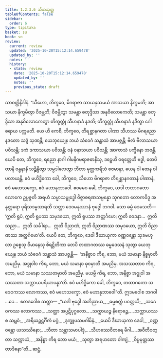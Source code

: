 ```yaml
---
title: 1.2.3.6 သီဟသုတ္တ
tableOfContents: false
sidebar:
  order: 6
type: tipitaka
basket: su
book: sn
review:
  current: review
  updated: '2025-10-20T15:12:14.659478'
  updated_by: ''
  notes: ''
  history:
  - state: review
    date: '2025-10-20T15:12:14.659478'
    updated_by: ''
    notes: ''
    previous_state: draft
---
```



<DynamicBreadcrumb />


<ReviewStatus review={frontmatter.review} showDetails={true} />

<HypothesisAnnotation frontmatter={frontmatter} />

<Division number="78" book="sn" e="ch" v="18" p="291">

<Paragraph number="400" book="sn">
သာဝတ္ထိနိဒါနံ. “သီဟော, ဘိက္ခဝေ, မိဂရာဇာ သာယနှသမယံ အာသယာ နိက္ခမတိ; အာသယာ နိက္ခမိတွာ ဝိဇမ္ဘတိ; ဝိဇမ္ဘိတွာ သမန္တာ စတုဒ္ဒိသာ အနုဝိလောကေတိ; သမန္တာ စတုဒ္ဒိသာ အနုဝိလောကေတွာ တိက္ခတ္တုံ သီဟနာဒံ နဒတိ; တိက္ခတ္တုံ သီဟနာဒံ နဒိတွာ ဂေါစရာယ ပက္ကမတိ. ယေ ဟိ ကေစိ, ဘိက္ခဝေ, တိရစ္ဆာနဂတာ ပါဏာ သီဟဿ မိဂရညော နဒတော သဒ္ဒံ သုဏန္တိ; ယေဘုယျေန ဘယံ သံဝေဂံ သန္တာသံ အာပဇ္ဇန္တိ; ဗိလံ ဗိလာသယာ ပဝိသန္တိ; ဒကံ ဒကာသယာ ပဝိသန္တိ; ဝနံ ဝနာသယာ ပဝိသန္တိ; အာကာသံ ပက္ခိနော ဘဇန္တိ. ယေပိ တေ, ဘိက္ခဝေ, ရညော နာဂါ ဂါမနိဂမရာဇဓာနီသု, ဒဠှေဟိ ဝရတ္တေဟိ ဗဒ္ဓါ, တေပိ တာနိ ဗန္ဓနာနိ သဉ္ဆိန္ဒိတွာ သမ္ပဒါလေတွာ ဘီတာ မုတ္တကရီသံ စဇမာနာ, ယေန ဝါ တေန ဝါ ပလာယန္တိ. ဧဝံ မဟိဒ္ဓိကော ခေါ, ဘိက္ခဝေ, သီဟော မိဂရာဇာ တိရစ္ဆာနဂတာနံ ပါဏာနံ, ဧဝံ မဟေသက္ခော, ဧဝံ မဟာနုဘာဝေါ.
</Paragraph>

<Paragraph number="401" book="sn">
ဧဝမေဝ ခေါ, ဘိက္ခဝေ, ယဒါ တထာဂတော လောကေ ဥပ္ပဇ္ဇတိ အရဟံ သမ္မာသမ္ဗုဒ္ဓေါ ဝိဇ္ဇာစရဏသမ္ပန္နော သုဂတော လောကဝိဒူ အနုတ္တရော ပုရိသဒမ္မသာရထိ သတ္ထာ ဒေဝမနုဿာနံ ဗုဒ္ဓေါ ဘဂဝါ. သော ဓမ္မံ ဒေသေတိ—  ‘ဣတိ ရူပံ, ဣတိ ရူပဿ သမုဒယော, ဣတိ ရူပဿ အတ္ထင်္ဂမော; ဣတိ ဝေဒနာ…  ဣတိ သညာ…  ဣတိ သင်္ခါရာ…  ဣတိ ဝိညာဏံ, ဣတိ ဝိညာဏဿ သမုဒယော, ဣတိ ဝိညာဏဿ အတ္ထင်္ဂမော’တိ. ယေပိ တေ, ဘိက္ခဝေ, ဒေဝါ ဒီဃာယုကာ ဝဏ္ဏဝန္တော သုခဗဟုလာ ဥစ္စေသု ဝိမာနေသု စိရဋ္ဌိတိကာ တေပိ တထာဂတဿ ဓမ္မဒေသနံ သုတွာ ယေဘုယျေန ဘယံ သံဝေဂံ သန္တာသံ အာပဇ္ဇန္တိ—  ‘အနိစ္စာဝ ကိရ, ဘော, မယံ သမာနာ နိစ္စမှာတိ အမညိမှ. အဒ္ဓုဝါဝ ကိရ, ဘော, မယံ သမာနာ ဓုဝမှာတိ အမညိမှ. အသဿတာဝ ကိရ, ဘော, မယံ သမာနာ သဿတမှာတိ အမညိမှ. မယမ္ပိ ကိရ, ဘော, အနိစ္စာ အဒ္ဓုဝါ အသဿတာ သက္ကာယပရိယာပန္နာ’တိ. ဧဝံ မဟိဒ္ဓိကော ခေါ, ဘိက္ခဝေ, တထာဂတော သဒေဝကဿ လောကဿ, ဧဝံ မဟေသက္ခော, ဧဝံ မဟာနုဘာဝေါ”တိ. ဣဒမဝေါစ ဘဂဝါ …ပေ…  ဧတဒဝေါစ သတ္ထာ—
</Paragraph>

<Paragraph number="402" type="verses" book="sn">
_“ယဒါ ဗုဒ္ဓေါ အဘိညာယ,_  
_ဓမ္မစက္ကံ ပဝတ္တယိ;_  
_သဒေဝကဿ လောကဿ,_  
_သတ္ထာ အပ္ပဋိပုဂ္ဂလော._  

</Paragraph>

<Paragraph number="403" type="verses" book="sn">
_သက္ကာယဉ္စ နိရောဓဉ္စ,_  
_သက္ကာယဿ စ သမ္ဘဝံ;_  
_အရိယဉ္စဋ္ဌင်္ဂိကံ မဂ္ဂံ,_  
_ဒုက္ခူပသမဂါမိနံ._  

</Paragraph>

<Paragraph number="404" type="verses" book="sn">
_ယေပိ ဒီဃာယုကာ ဒေဝါ,_  
_ဝဏ္ဏဝန္တော ယသဿိနော;_  
_ဘီတာ သန္တာသမာပါဒုံ,_  
_သီဟဿေဝိတရေ မိဂါ._  

</Paragraph>

<Paragraph number="405" type="verses" book="sn">
_အဝီတိဝတ္တာ သက္ကာယံ,_  
_အနိစ္စာ ကိရ ဘော မယံ;_  
_သုတွာ အရဟတော ဝါကျံ,_  
_ဝိပ္ပမုတ္တဿ တာဒိနော”တိ._  


</Paragraph>
</Division>

<Paragraph number="406" type="center" book="sn">
ဆဋ္ဌံ.
</Paragraph>